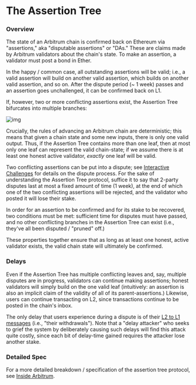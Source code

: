 # The Assertion Tree

### Overview

The state of an Arbitrum chain is confirmed back on Ethereum via "assertions," aka "disputable assertions" or "DAs." These are claims made by Arbitrum validators about the chain's state. To make an assertion, a validator must post a bond in Ether.

In the happy / common case, all outstanding assertions will be valid; i.e., a valid assertion will build on another valid assertion, which builds on another valid assertion, and so on. After the dispute period (~ 1 week) passes and an assertion goes unchallenged, it can be confirmed back on L1.

If, however, two or more conflicting assertions exist, the Assertion Tree bifurcates into multiple branches:

![img](assertionTree.png)

Crucially, the rules of advancing an Arbitrum chain are deterministic; this means that given a chain state and some new inputs, there is only one valid output. Thus, if the Assertion Tree contains more than one leaf, then at most only one leaf can represent the valid chain-state; if we assume there is at least one honest active validator, _exactly_ one leaf will be valid.

Two conflicting assertions can be put into a dispute; see [Interactive Challenges](./proving/challenge-manager.mdx) for details on the dispute process. For the sake of understanding the Assertion Tree protocol, suffice it to say that 2-party disputes last at most a fixed amount of time (1 week), at the end of which one of the two conflicting assertions will be rejected, and the validator who posted it will lose their stake.

In order for an assertion to be confirmed and for its stake to be recovered, two conditions must be met: sufficient time for disputes must have passed, and no other conflicting branches in the Assertion Tree can exist (i.e., they've all been disputed / "pruned" off.)

These properties together ensure that as long as at least one honest, active validator exists, the valid chain state will ultimately be confirmed.

### Delays

Even if the Assertion Tree has multiple conflicting leaves and, say, multiple disputes are in progress, validators can continue making assertions; honest validators will simply build on the one valid leaf (intuitively: an assertion is also an implicit claim of the validity of all of its parent-assertions.) Likewise, users can continue transacting on L2, since transactions continue to be posted in the chain's inbox.

The only delay that users experience during a dispute is of their [L2 to L1 messages](./arbos/l2-to-l1-messaging.mdx) (i.e., "their withdrawals"). Note that a "delay attacker" who seeks to grief the system by deliberately causing such delays will find this attack quite costly, since each bit of delay-time gained requires the attacker lose another stake.

### Detailed Spec

For a more detailed breakdown / specification of the assertion tree protocol, see [Inside Arbitrum](inside-arbitrum-nitro#arbitrum#rollup#protocol).
